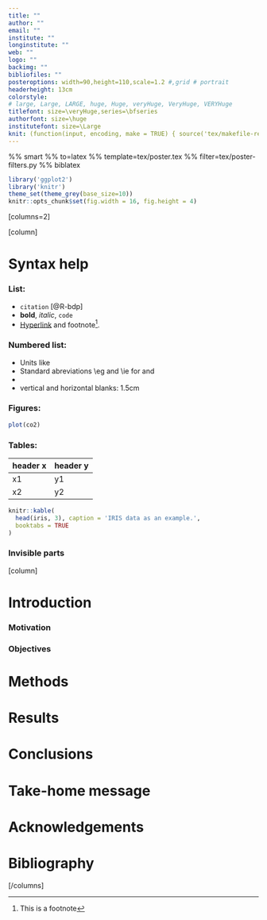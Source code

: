 ```yaml
---
title: ""
author: ""
email: ""
institute: ""
longinstitute: ""
web: ""
logo: ""
backimg: ""
bibliofiles: ""
posteroptions: width=90,height=110,scale=1.2 #,grid # portrait
headerheight: 13cm
colorstyle:
# large, Large, LARGE, huge, Huge, veryHuge, VeryHuge, VERYHuge
titlefont: size=\veryHuge,series=\bfseries
authorfont: size=\huge
institutefont: size=\Large
knit: (function(input, encoding, make = TRUE) { source('tex/makefile-renderer.R', local = TRUE) })
---
```


%% smart
%% to=latex
%% template=tex/poster.tex
%% filter=tex/poster-filters.py
%% biblatex

```r
library('ggplot2')
library('knitr')
theme_set(theme_grey(base_size=10))
knitr::opts_chunk$set(fig.width = 16, fig.height = 4)
```

[columns=2]

[column]

# Syntax help

### List:

- `citation` [@R-bdp]
- **bold**, _italic_, ` code`
- [Hyperlink](https://github.com/dapengde/bookdown-plus/archive/master.zip) and footnote^[This is a footnote].

### Numbered list:

- Units like \pps{900}
- Standard abreviations \\eg and \\ie for \eg and \ie
- \LaTeX
- vertical and horizontal blanks: \hfill1.5cm \vskip1.5cm

### Figures:

```r
plot(co2)
```

### Tables:

header x  header y
--------- ----------
x1        y1
x2        y2


```r
knitr::kable(
  head(iris, 3), caption = 'IRIS data as an example.',
  booktabs = TRUE
)
```

### Invisible parts

<!--
comments
-->


[column]

# Introduction

### Motivation

### Objectives


# Methods

# Results


# Conclusions


# Take-home message

# Acknowledgements

# Bibliography

\printbibliography

[/columns]
